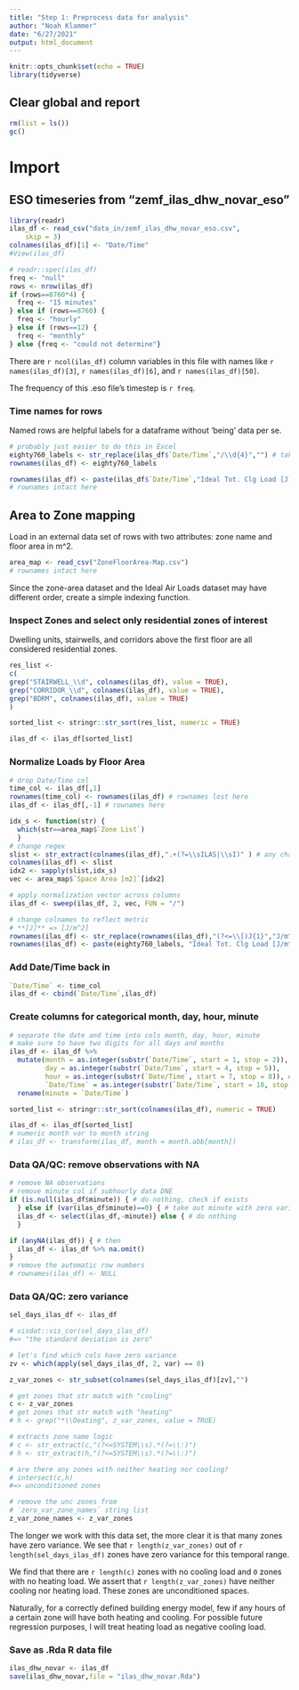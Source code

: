 ```yaml
---
title: "Step 1: Preprocess data for analysis"
author: "Noah Klammer"
date: "6/27/2021"
output: html_document
---
```


```r
knitr::opts_chunk$set(echo = TRUE)
library(tidyverse)
```

## Clear global and report

```r
rm(list = ls())
gc()
```


# Import

## ESO timeseries from "zemf_ilas_dhw_novar_eso"

```r
library(readr)
ilas_df <- read_csv("data_in/zemf_ilas_dhw_novar_eso.csv", 
    skip = 3)
colnames(ilas_df)[1] <- "Date/Time"
#View(ilas_df)


```


```r
# readr::spec(ilas_df)
freq <- "null"
rows <- nrow(ilas_df) 
if (rows==8760*4) {
  freq <- "15 minutes"
} else if (rows==8760) {
  freq <- "hourly"
} else if (rows==12) {
  freq <- "monthly"
} else {freq <- "could not determine"}
```
There are ``r ncol(ilas_df)`` column variables in this file with names like ``r names(ilas_df)[3]``, ``r names(ilas_df)[6]``, and ``r names(ilas_df)[50]``.

The frequency of this .eso file's timestep is ``r freq``.

### Time names for rows

Named rows are helpful labels for a dataframe without 'being' data per se.

```r
# probably just easier to do this in Excel
eighty760_labels <- str_replace(ilas_df$`Date/Time`,"/\\d{4}","") # take out year
rownames(ilas_df) <- eighty760_labels

rownames(ilas_df) <- paste(ilas_df$`Date/Time`,"Ideal Tot. Clg Load [J]") # Add in variable name
# rownames intact here
```

## Area to Zone mapping

Load in an external data set of rows with two attributes: zone name and floor area in m^2.

```r
area_map <- read_csv("ZoneFloorArea-Map.csv")
# rownames intact here
```

Since the zone-area dataset and the Ideal Air Loads dataset may have different order, create a simple indexing function.

### Inspect Zones and select only residential zones of interest

Dwelling units, stairwells, and corridors above the first floor are all considered residential zones.

```r
res_list <- 
c(
grep("STAIRWELL_\\d", colnames(ilas_df), value = TRUE),
grep("CORRIDOR_\\d", colnames(ilas_df), value = TRUE),  
grep("BDRM", colnames(ilas_df), value = TRUE)
)

sorted_list <- stringr::str_sort(res_list, numeric = TRUE)

ilas_df <- ilas_df[sorted_list]
```


### Normalize Loads by Floor Area

```r
# drop Date/Time col
time_col <- ilas_df[,1]
rownames(time_col) <- rownames(ilas_df) # rownames lost here
ilas_df <- ilas_df[,-1] # rownames here

idx_s <- function(str) {
  which(str==area_map$`Zone List`)
  }
# change regex
slist <- str_extract(colnames(ilas_df),".+(?=\\sILAS|\\sI)" ) # any char followed by ' ILAS' or ' I'
colnames(ilas_df) <- slist
idx2 <- sapply(slist,idx_s)
vec <- area_map$`Space Area [m2]`[idx2]

# apply normalization vector across columns
ilas_df <- sweep(ilas_df, 2, vec, FUN = "/") 

# change colnames to reflect metric
# **[J]** => [J/m^2]
rownames(ilas_df) <- str_replace(rownames(ilas_df),"(?<=\\[)J{1}","J/m^2")
rownames(ilas_df) <- paste(eighty760_labels, "Ideal Tot. Clg Load [J/m^2]")
```


### Add Date/Time back in

```r
`Date/Time` <- time_col
ilas_df <- cbind(`Date/Time`,ilas_df)
```

### Create columns for categorical month, day, hour, minute

```r
# separate the date and time into cols month, day, hour, minute
# make sure to have two digits for all days and months
ilas_df <- ilas_df %>%
  mutate(month = as.integer(substr(`Date/Time`, start = 1, stop = 2)),
         day = as.integer(substr(`Date/Time`, start = 4, stop = 5)),
         hour = as.integer(substr(`Date/Time`, start = 7, stop = 8)), # hour is not working
         `Date/Time` = as.integer(substr(`Date/Time`, start = 10, stop = 11))) %>%
  rename(minute = `Date/Time`)

sorted_list <- stringr::str_sort(colnames(ilas_df), numeric = TRUE)

ilas_df <- ilas_df[sorted_list]
# numeric month var to month string
# ilas_df <- transform(ilas_df, month = month.abb[month])

```


### Data QA/QC: remove observations with NA

```r
# remove NA observations
# remove minute col if subhourly data DNE
if (is.null(ilas_df$minute)) { # do nothing, check if exists
  } else if (var(ilas_df$minute)==0) { # take out minute with zero variance
  ilas_df <- select(ilas_df,-minute)} else { # do nothing
  }

if (anyNA(ilas_df)) { # then
  ilas_df <- ilas_df %>% na.omit()
}
# remove the automatic row numbers
# rownames(ilas_df) <- NULL
```


### Data QA/QC: zero variance

```r

sel_days_ilas_df <- ilas_df 

# visdat::vis_cor(sel_days_ilas_df)
#=> "the standard deviation is zero"

# let's find which cols have zero variance
zv <- which(apply(sel_days_ilas_df, 2, var) == 0)

z_var_zones <- str_subset(colnames(sel_days_ilas_df)[zv],"")

# get zones that str match with "cooling"
c <- z_var_zones
# get zones that str match with "heating"
# h <- grep("*\\Deating", z_var_zones, value = TRUE)

# extracts zone name logic
# c <- str_extract(c,"(?<=SYSTEM\\s).*(?=\\:)")
# h <- str_extract(h,"(?<=SYSTEM\\s).*(?=\\:)")

# are there any zones with neither heating nor cooling?
# intersect(c,h)
#=> unconditioned zones

# remove the unc zones from
# `zero_var_zone_names` string list
z_var_zone_names <- z_var_zones
```

The longer we work with this data set, the more clear it is that many zones have zero variance. We see that ``r length(z_var_zones)`` out of ``r length(sel_days_ilas_df)`` zones have zero variance for this temporal range.

We find that there are ``r length(c)`` zones with no cooling load and `0` zones with no heating load. We assert that `r length(z_var_zones)` have neither cooling nor heating load. These zones are unconditioned spaces.

Naturally, for a correctly defined building energy model, few if any hours of a certain zone will have both heating and cooling. For possible future regression purposes, I will treat heating load as negative cooling load.


### Save as .Rda R data file

```r
ilas_dhw_novar <- ilas_df
save(ilas_dhw_novar,file = "ilas_dhw_novar.Rda")
```


<br><br><br>